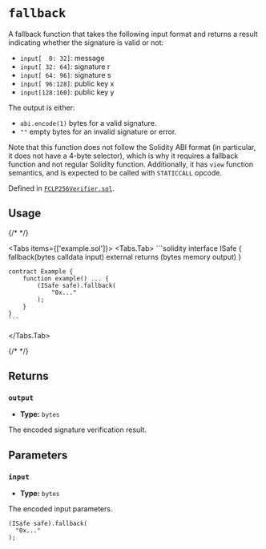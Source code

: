 



# `fallback` 



 A fallback function that takes the following input format and returns a result
indicating whether the signature is valid or not:
- `input[  0: 32]`: message
- `input[ 32: 64]`: signature r
- `input[ 64: 96]`: signature s
- `input[ 96:128]`: public key x
- `input[128:160]`: public key y

The output is either:
- `abi.encode(1)` bytes for a valid signature.
- `""` empty bytes for an invalid signature or error.

Note that this function does not follow the Solidity ABI format (in particular, it does not
have a 4-byte selector), which is why it requires a fallback function and not regular
Solidity function. Additionally, it has `view` function semantics, and is expected to be
called with `STATICCALL` opcode.





Defined in [`FCLP256Verifier.sol`](https://github.com/safe-global/safe-modules/tree/passkey/v0.2.1/modules/passkey/contracts/verifiers/FCLP256Verifier.sol#L2).


## Usage

{/* <!-- vale off --> */}

<Tabs items={['example.sol']}>
  <Tabs.Tab>
    ```solidity
    interface ISafe {
        fallback(bytes calldata input) external returns (bytes memory output)
    }

    contract Example {
        function example() ... {
            (ISafe safe).fallback(
                "0x..."
            );
        }
    }
    ```
  </Tabs.Tab>
</Tabs>

{/* <!-- vale on --> */}

## Returns

### `output`

  - **Type:** `bytes`

  The encoded signature verification result.




## Parameters

### `input`

  - **Type:** `bytes`

  The encoded input parameters.

  ```solidity focus=2
  (ISafe safe).fallback(
    "0x..."
  );
  ```





